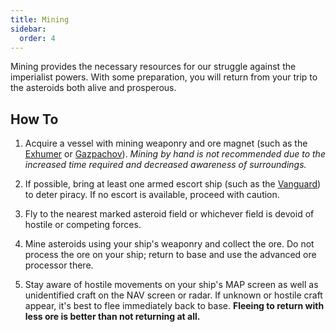 ```yaml
---
title: Mining
sidebar:
  order: 4
---
```


Mining provides the necessary resources for our struggle against the imperialist powers. With some preparation, you will return from your trip to the asteroids both alive and prosperous.

## How To

1. Acquire a vessel with mining weaponry and ore magnet (such as the [Exhumer](../../shipyard/civilian/exhumer) or [Gazpachov](../../shipyard/civilian/gazpachov)). *Mining by hand is not recommended due to the increased time required and decreased awareness of surroundings.*

2. If possible, bring at least one armed escort ship (such as the [Vanguard](../../shipyard/ncwl/vanguard)) to deter piracy. If no escort is available, proceed with caution.

3. Fly to the nearest marked asteroid field or whichever field is devoid of hostile or competing forces.

4. Mine asteroids using your ship's weaponry and collect the ore. Do not process the ore on your ship; return to base and use the advanced ore processor there.

5. Stay aware of hostile movements on your ship's MAP screen as well as unidentified craft on the NAV screen or radar. If unknown or hostile craft appear, it's best to flee immediately back to base. **Fleeing to return with less ore is better than not returning at all.**